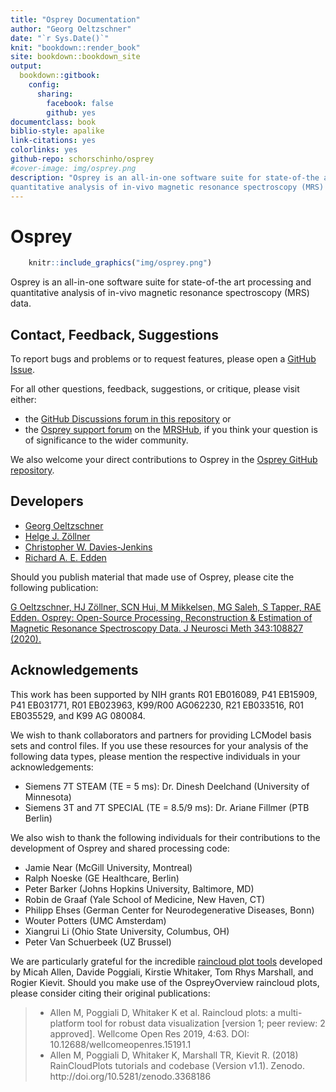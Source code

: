 ```yaml
--- 
title: "Osprey Documentation"
author: "Georg Oeltzschner"
date: "`r Sys.Date()`"
knit: "bookdown::render_book"
site: bookdown::bookdown_site
output: 
  bookdown::gitbook:
    config:
      sharing:
        facebook: false
        github: yes
documentclass: book
biblio-style: apalike
link-citations: yes
colorlinks: yes
github-repo: schorschinho/osprey
#cover-image: img/osprey.png
description: "Osprey is an all-in-one software suite for state-of-the art processing and
quantitative analysis of in-vivo magnetic resonance spectroscopy (MRS) data."
---
```


# Osprey {-}

```r
    knitr::include_graphics("img/osprey.png")
``` 
   
Osprey is an all-in-one software suite for state-of-the art processing and
quantitative analysis of in-vivo magnetic resonance spectroscopy (MRS) data.

## Contact, Feedback, Suggestions {-}

To report bugs and problems or to request features, please open a [GitHub Issue](https://github.com/schorschinho/osprey/issues).

For all other questions, feedback, suggestions, or critique, please visit either:

- the [GitHub Discussions forum in this repository](https://github.com/schorschinho/osprey/discussions) or
- the [Osprey support forum](https://forum.mrshub.org/c/mrs-software/osprey/10) on the [MRSHub](https://www.mrshub.org), if you think your question is of significance to the wider community.

We also welcome your direct contributions to Osprey in the [Osprey GitHub repository](https://github.com/schorschinho/osprey).

## Developers {-}
- [Georg Oeltzschner](mailto:goeltzs1@jhu.edu)
- [Helge J. Zöllner](mailto:hzoelln2@jhu.edu)
- [Christopher W. Davies-Jenkins](mailto:cdavies9@jhu.edu)
- [Richard A. E. Edden](mailto:raee2@jhu.edu)

Should you publish material that made use of Osprey, please cite the following publication:

[G Oeltzschner, HJ Zöllner, SCN Hui, M Mikkelsen, MG Saleh, S Tapper, RAE Edden. Osprey: Open-Source Processing, Reconstruction  & Estimation of Magnetic Resonance Spectroscopy Data. J Neurosci Meth 343:108827 (2020).](https://doi.org/10.1016/j.jneumeth.2020.108827)

## Acknowledgements {-}

This work has been supported by NIH grants R01 EB016089, P41 EB15909, P41 EB031771, R01 EB023963, K99/R00 AG062230, R21 EB033516, R01 EB035529, and K99 AG 080084.

We wish to thank collaborators and partners for providing LCModel basis sets and control files. If you use these resources for your analysis of the following data types, please mention the respective individuals in your acknowledgements:

- Siemens 7T STEAM (TE = 5 ms): Dr. Dinesh Deelchand (University of Minnesota)
- Siemens 3T and 7T SPECIAL (TE = 8.5/9 ms): Dr. Ariane Fillmer (PTB Berlin)

We also wish to thank the following individuals for their contributions to the
development of Osprey and shared processing code:

- Jamie Near (McGill University, Montreal)
- Ralph Noeske (GE Healthcare, Berlin)
- Peter Barker (Johns Hopkins University, Baltimore, MD)
- Robin de Graaf (Yale School of Medicine, New Haven, CT)
- Philipp Ehses (German Center for Neurodegenerative Diseases, Bonn)
- Wouter Potters (UMC Amsterdam)
- Xiangrui Li (Ohio State University, Columbus, OH)
- Peter Van Schuerbeek (UZ Brussel)

We are particularly grateful for the incredible [raincloud plot tools](https://github.com/RainCloudPlots/RainCloudPlots) developed by Micah Allen, Davide Poggiali, Kirstie Whitaker, Tom Rhys Marshall, and Rogier Kievit. Should you make use of the OspreyOverview raincloud plots, please consider citing their original publications:

>    * Allen M, Poggiali D, Whitaker K et al. Raincloud plots: a multi-platform tool for robust data visualization [version 1; peer review: 2 approved].
> Wellcome Open Res 2019, 4:63. DOI: 10.12688/wellcomeopenres.15191.1
>    * Allen M, Poggiali D, Whitaker K, Marshall TR, Kievit R. (2018) RainCloudPlots tutorials and codebase (Version v1.1). Zenodo. http://doi.org/10.5281/zenodo.3368186
